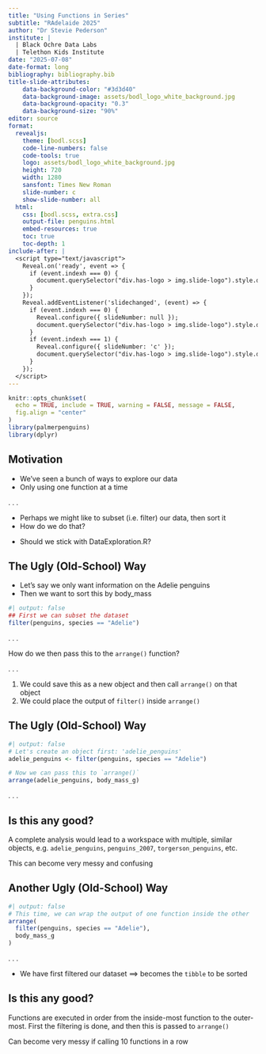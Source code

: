 ```yaml
---
title: "Using Functions in Series"
subtitle: "RAdelaide 2025"
author: "Dr Stevie Pederson"
institute: |
  | Black Ochre Data Labs
  | Telethon Kids Institute
date: "2025-07-08"
date-format: long
bibliography: bibliography.bib
title-slide-attributes:
    data-background-color: "#3d3d40"
    data-background-image: assets/bodl_logo_white_background.jpg
    data-background-opacity: "0.3"
    data-background-size: "90%"
editor: source
format:
  revealjs:
    theme: [bodl.scss]
    code-line-numbers: false
    code-tools: true
    logo: assets/bodl_logo_white_background.jpg
    height: 720
    width: 1280
    sansfont: Times New Roman
    slide-number: c
    show-slide-number: all
  html:
    css: [bodl.scss, extra.css]
    output-file: penguins.html
    embed-resources: true
    toc: true
    toc-depth: 1
include-after: |
  <script type="text/javascript">
    Reveal.on('ready', event => {
      if (event.indexh === 0) {
        document.querySelector("div.has-logo > img.slide-logo").style.display = "none";
      }
    });
    Reveal.addEventListener('slidechanged', (event) => {
      if (event.indexh === 0) {
        Reveal.configure({ slideNumber: null });
        document.querySelector("div.has-logo > img.slide-logo").style.display = "none";
      }
      if (event.indexh === 1) {
        Reveal.configure({ slideNumber: 'c' });
        document.querySelector("div.has-logo > img.slide-logo").style.display = null;
      }
    });
  </script>
---
```


```r
knitr::opts_chunk$set(
  echo = TRUE, include = TRUE, warning = FALSE, message = FALSE,
  fig.align = "center"
)
library(palmerpenguins)
library(dplyr)
```

## Motivation

- We've seen a bunch of ways to explore our data
- Only using one function at a time

. . .

- Perhaps we might like to subset (i.e. filter) our data, then sort it
- How do we do that?


::: {.notes}
- Should we stick with DataExploration.R?
:::

## The Ugly (Old-School) Way

- Let's say we only want information on the Adelie penguins
- Then we want to sort this by body_mass

```r
#| output: false
## First we can subset the dataset
filter(penguins, species == "Adelie")
```

. . .

How do we then pass this to the `arrange()` function?

. . . 

1. We could save this as a new object and then call `arrange()` on that object
2. We could place the output of `filter()` inside `arrange()`

## The Ugly (Old-School) Way


```r
#| output: false
# Let's create an object first: 'adelie_penguins'
adelie_penguins <- filter(penguins, species == "Adelie")

# Now we can pass this to `arrange()`
arrange(adelie_penguins, body_mass_g)
```

. . .

::: {.callout-note collapse="true"}
## Is this any good?

A complete analysis would lead to a workspace with multiple, similar objects, e.g.
`adelie_penguins`, `penguins_2007`, `torgerson_penguins`, etc.

This can become very messy and confusing
:::


## Another Ugly (Old-School) Way

```r
#| output: false
# This time, we can wrap the output of one function inside the other
arrange(
  filter(penguins, species == "Adelie"), 
  body_mass_g
)
```

. . .

- We have first filtered our dataset $\implies$ becomes the `tibble` to be sorted

::: {.callout-note collapse="true"}
## Is this any good?

Functions are executed in order from the inside-most function to the outer-most. First the filtering is done, and then this is passed to `arrange()`

Can become very messy if calling 10 functions in a row
:::
